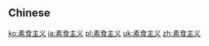 {{also|素食主義}}
==Chinese==
{{zh-see|素食主義}}

[[ko:素食主义]]
[[ja:素食主义]]
[[pl:素食主义]]
[[uk:素食主义]]
[[zh:素食主义]]